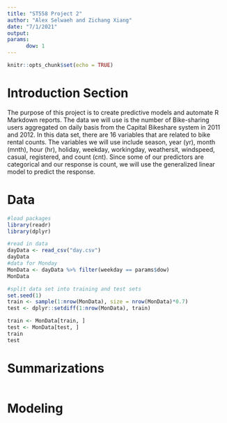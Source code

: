 ```yaml
---
title: "ST558 Project 2"
author: "Alex Selwaeh and Zichang Xiang"
date: "7/1/2021"
output: 
params: 
      dow: 1
---
```


```r
knitr::opts_chunk$set(echo = TRUE)
```

# Introduction Section  
The purpose of this project is to create predictive models and automate R Markdown reports. The data we will use is the number of Bike-sharing users aggregated on daily basis from the Capital Bikeshare system in 2011 and 2012. In this data set, there are 16 variables that are related to bike rental counts. The variables we will use include season, year (yr), month (mnth), hour (hr), holiday, weekday, workingday, weathersit, windspeed, casual, registered, and count (cnt). Since some of our predictors are categorical and our response is count, we will use the generalized linear model to predict the response.

# Data
```r
#load packages
library(readr)
library(dplyr)
```


```r
#read in data
dayData <- read_csv("day.csv")
dayData
#data for Monday
MonData <- dayData %>% filter(weekday == params$dow)
MonData
```


```r
#split data set into training and test sets
set.seed(1)
train <- sample(1:nrow(MonData), size = nrow(MonData)*0.7)
test <- dplyr::setdiff(1:nrow(MonData), train)

train <- MonData[train, ]
test <- MonData[test, ]
train
test
```

# Summarizations
```r

```

# Modeling
```r

```

